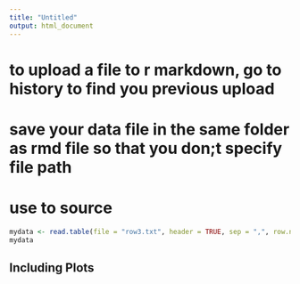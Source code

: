 ```yaml
---
title: "Untitled"
output: html_document
---
```


# to upload a file to r markdown, go to history to find you previous upload 
# save your data file in the same folder as rmd file so that you don;t specify file path
# use to source

```r
mydata <- read.table(file = "row3.txt", header = TRUE, sep = ",", row.names = 1)
mydata
```

## Including Plots


